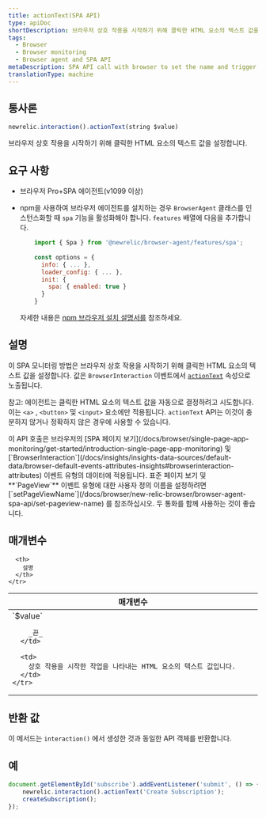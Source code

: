 ```yaml
---
title: actionText(SPA API)
type: apiDoc
shortDescription: 브라우저 상호 작용을 시작하기 위해 클릭한 HTML 요소의 텍스트 값을 설정합니다.
tags:
  - Browser
  - Browser monitoring
  - Browser agent and SPA API
metaDescription: SPA API call with browser to set the name and trigger of a browser interaction that is not a route change or URL change.
translationType: machine
---
```


## 통사론

```js
newrelic.interaction().actionText(string $value)
```

브라우저 상호 작용을 시작하기 위해 클릭한 HTML 요소의 텍스트 값을 설정합니다.

## 요구 사항

* 브라우저 Pro+SPA 에이전트(v1099 이상)

* npm을 사용하여 브라우저 에이전트를 설치하는 경우 `BrowserAgent` 클래스를 인스턴스화할 때 `spa` 기능을 활성화해야 합니다. `features` 배열에 다음을 추가합니다.

  ```js
      import { Spa } from '@newrelic/browser-agent/features/spa';
      
      const options = {
        info: { ... },
        loader_config: { ... },
        init: {
          spa: { enabled: true }
        }
      }
  ```

  자세한 내용은 [npm 브라우저 설치 설명서를](https://www.npmjs.com/package/@newrelic/browser-agent#new-relic-browser-agent) 참조하세요.

## 설명

이 SPA 모니터링 방법은 브라우저 상호 작용을 시작하기 위해 클릭한 HTML 요소의 텍스트 값을 설정합니다. 값은 `BrowserInteraction` 이벤트에서 [`actionText`](/docs/insights/explore-data/attributes/browser-default-attributes-insights#interaction-actionText) 속성으로 노출됩니다.

참고: 에이전트는 클릭한 HTML 요소의 텍스트 값을 자동으로 결정하려고 시도합니다. 이는 `<a>` , `<button>` 및 `<input>` 요소에만 적용됩니다. `actionText` API는 이것이 충분하지 않거나 정확하지 않은 경우에 사용할 수 있습니다.

<Callout variant="tip">
  이 API 호출은 브라우저의 [SPA 페이지 보기](/docs/browser/single-page-app-monitoring/get-started/introduction-single-page-app-monitoring) 및 [`BrowserInteraction`](/docs/insights/insights-data-sources/default-data/browser-default-events-attributes-insights#browserinteraction-attributes) 이벤트 유형의 데이터에 적용됩니다. 표준 페이지 보기 및 **`PageView`** 이벤트 유형에 대한 사용자 정의 이름을 설정하려면 [`setPageViewName`](/docs/browser/new-relic-browser/browser-agent-spa-api/set-pageview-name) 를 참조하십시오. 두 통화를 함께 사용하는 것이 좋습니다.
</Callout>

## 매개변수

<table>
  <thead>
    <tr>
      <th width="25%">
        매개변수
      </th>

      <th>
        설명
      </th>
    </tr>
  </thead>

  <tbody>
    <tr>
      <td>
        `$value`

        _끈_
      </td>

      <td>
        상호 작용을 시작한 작업을 나타내는 HTML 요소의 텍스트 값입니다.
      </td>
    </tr>
  </tbody>
</table>

## 반환 값

이 메서드는 `interaction()` 에서 생성한 것과 동일한 API 객체를 반환합니다.

## 예

```js
document.getElementById('subscribe').addEventListener('submit', () => {
    newrelic.interaction().actionText('Create Subscription');
    createSubscription();
});
```